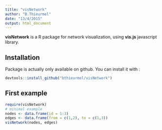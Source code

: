 ```yaml
---
title: "visNetwork"
author: "B.Thieurmel"
date: "13/4/2015"
output: html_document
---
```


**visNetwork** is a R package for network visualization, using **vis.js** javascript library.

## Installation

Package is actually only available on github. You can install it with :

```r
devtools::install_github("bthieurmel/visNetwork")
```

## First example

```r
require(visNetwork)
# minimal example
nodes <- data.frame(id = 1:3)
edges <- data.frame(from = c(1,2), to = c(1,3))
visNetwork(nodes, edges)
```
